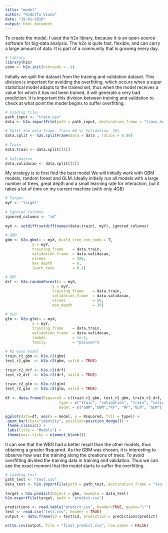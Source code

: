 ```yaml
---
title: "model"
author: "Rodolfo Viana"
date: "19-01-2016"
output: html_document
---
```


To create the model, I used the h2o library, because it is an open-source software for big-data analysis. The h2o is quite fast, flexible, and can carry a large amount of data. It is part of a community that is growing every day.
 
```r
# library
library(h2o) 
conn <- h2o.init(nthreads = -1)
```

Initially we split the dataset from the training and validation dataset. This division is important for avoiding the overfitting, which occurs when a super statistical model adapts to the trained set, thus when the model receives a value for which it has not been trained, it will generate a very bad prediction. It is important this division between training and validation to check at what point the model begins to suffer overfitting.
 
```r
# Loading files
path_input <- "train.csv"
data <- h2o.importFile(path = path_input, destination_frame = "train.hex", header = TRUE)
 
# Split the data frame. Train 80 %/ Validation  20%
data.split <- h2o.splitFrame(data = data , ratios = 0.80)
 
# Train
data.train <- data.split[[1]]
 
# Validation
data.validacao <- data.split[[2]]
```

My strategy is to first find the best model
We will initially work with GBM models, random forest and GLM. Ideally initially run all models with a large number of trees, great depth and a small learning rate for interaction, but it takes a lot of time on my current machine (with only 4GB)
 
```r
# Target
myY <- "target"
 
# Ignored Columns
ignored_columns <- "id"
 
myX <- setdiff(setdiff(names(data.train), myY), ignored_columns)
 
# GBM
gbm <- h2o.gbm(x = myX, build_tree_one_node = T,
            y = myY,
            training_frame    = data.train,
            validation_frame  = data.validacao,
            ntrees            = 100,
            max_depth         = 6,
            learn_rate        = 0.1)
 
# DRF
drf <- h2o.randomForest(x = myX,
                     y = myY,
                     training_frame    = data.train,
                     validation_frame  = data.validacao,
                     ntrees            = 50,
                     max_depth         = 30)
 
# GLM
glm <- h2o.glm(x = myX,
            y = myY,
            training_frame    = data.train,
            validation_frame  = data.validacao,
            lambda            = 1e-5,
            family            = "poisson")
 
# R2 each model 
train_r2_gbm <- h2o.r2(gbm)
test_r2_gbm  <- h2o.r2(gbm, valid = TRUE)
 
train_r2_drf <- h2o.r2(drf)
test_r2_drf  <- h2o.r2(drf, valid = TRUE)
 
train_r2_glm <- h2o.r2(glm)
test_r2_glm  <- h2o.r2(glm, valid = TRUE)
 
df <- data.frame(Rsquared = c(train_r2_gbm, test_r2_gbm, train_r2_drf, test_r2_drf, train_r2_glm, test_r2_glm),
                        type = c("train", "validation", "train", "validation", "train", "validation"),
                        model = c("GBM","GBM","RF", "RF","GLM", "GLM"))
```

```r
ggplot(data=df, aes(x = model, y = Rsquared, fill = type)) +
 geom_bar(stat="identity", position=position_dodge()) +
 theme_classic() +
 labs(title = "Models") +
 theme(axis.ticks = element_blank())
```
 
It can see that the WBG had a better result than the other models, thus obtaining a greater Rsquared.
As the GBM was chosen, it is interesting to observe how was the training along the creations of trees. To avoid overfitting divided the training data in training and validation. Thus we can see the exact moment that the model starts to suffer the overfitting.

```r
# Loading test
path_test <- "test.csv"
data_test <- h2o.importFile(path = path_test, destination_frame = "test.hex", header = TRUE)
 
target = h2o.predict(object = gbm, newdata = data_test)
h2o.exportFile(target, path = "predict.csv")
```


```r
predictions <- read.table("predict.csv", header=TRUE, quote="\"")
test <- read.csv("test.csv", header = TRUE)
output <- data.frame(id = test$id, prediction = predictions$predict)

write.csv(output, file = "final_predict.csv", row.names = FALSE)
```